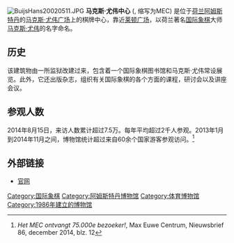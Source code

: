 [[File:BuijsHans20020511.JPG|thumb]]
'''马克斯·尤伟中心''' ({{lang-nl|Max Euwe Centrum}}, 缩写为MEC) 是位于[[荷兰|荷兰]][[阿姆斯特丹|阿姆斯特丹]]的[[马克斯·尤伟广场|马克斯·尤伟广场]]上的棋牌中心，靠近[[莱顿广场|莱顿广场]]，以荷兰著名[[国际象棋|国际象棋]]大师[[马克斯·尤伟|马克斯·尤伟]]的名字命名。

==历史==
该建筑物由一所监狱改建过来，包含着一个国际象棋图书馆和马克斯·尤伟常设展览。此外，它还出版杂志，组织有关国际象棋的各个方面的课程，研讨会以及讲座会议。

==参观人数==
2014年8月15日，来访人数累计超过7.5万。每年平均超过2千人参观。2013年1月到2014年11月之间，博物馆统计超过来自60余个国家游客参观访问。<ref>''Het MEC ontvangt 75.000e bezoeker!'', Max Euwe Centrum, Nieuwsbrief 86, december 2014, blz. 12</ref>

==外部链接==
* [http://www.maxeuwe.nl/ 官网] {{Wayback|url=http://www.maxeuwe.nl/ |date=20161021163112 }}

{{Authority control}}
[[Category:国际象棋|Category:国际象棋]]
[[Category:阿姆斯特丹博物馆|Category:阿姆斯特丹博物馆]]
[[Category:体育博物馆|Category:体育博物馆]]
[[Category:1986年建立的博物馆|Category:1986年建立的博物馆]]